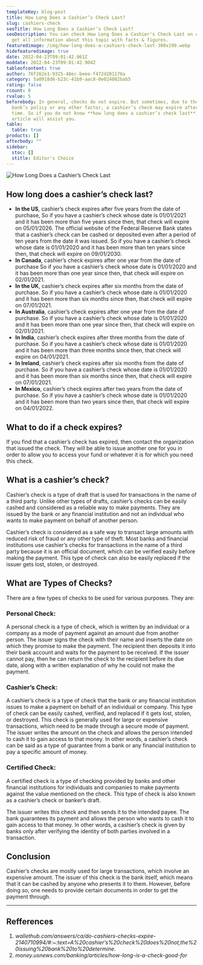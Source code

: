```yaml
---
templateKey: blog-post
title: How Long Does a Cashier’s Check Last?
slug: cashiers-check
seoTitle: How Long Does a Cashier’s Check Last?
seoDescription: You can check How Long Does a Cashier's Check Last on our blog &
  get all information about this topic with facts & figures.
featuredimage: /img/how-long-does-a-cashiers-check-last-300x199.webp
hidefeaturedimage: true
date: 2022-04-23T09:01:42.061Z
moddate: 2022-04-23T09:01:42.904Z
tableofcontent: true
author: 76f262e1-9325-48ec-beee-f472d201176a
category: 5a0918d6-b23c-41b9-aac8-0e024082bab5
rating: false
rcount: 0
rvalue: 5
beforebody: In general, checks do not expire. But sometimes, due to the issuing
  bank’s policy or any other factor, a cashier’s check may expire after some
  time. So if you do not know **how long does a cashier’s check last**, this
  article will assist you.
table:
  table: true
products: []
afterbody: ""
sidebar:
  stoc: []
  stitle: Editor's Choice
---
```

![How Long Does a Cashier’s Check Last](/img/how-long-does-a-cashiers-check-last-300x199.webp "How Long Does a Cashier’s Check Last")

## How long does a cashier’s check last?

* **In the US**, cashier’s check expires after five years from the date of purchase, So if you have a cashier’s check whose date is 01/01/2021 and it has been more than five years since then, that check will expire on 05/01/2026. The official website of the Federal Reserve Bank states that a cashier’s check can be cashed or deposited even after a period of ten years from the date it was issued. So if you have a cashier’s check whose date is 01/01/2020 and it has been more than ten years since then, that check will expire on 09/01/2030.
* **In Canada**, cashier’s check expires after one year from the date of purchase So if you have a cashier’s check whose date is 01/01/2020 and it has been more than one year since then, that check will expire on 02/01/2021.
* **In the UK**, cashier’s check expires after six months from the date of purchase. So if you have a cashier’s check whose date is 01/01/2020 and it has been more than six months since then, that check will expire on 07/01/2021.
* **In Australia**, cashier’s check expires after one year from the date of purchase. So if you have a cashier’s check whose date is 01/01/2020 and it has been more than one year since then, that check will expire on 02/01/2021.
* **In India**, cashier’s check expires after three months from the date of purchase. So if you have a cashier’s check whose date is 01/01/2020 and it has been more than three months since then, that check will expire on 04/01/2021.
* **In Ireland**, cashier’s check expires after six months from the date of purchase. So if you have a cashier’s check whose date is 01/01/2020 and it has been more than six months since then, that check will expire on 07/01/2021.
* **In Mexico**, cashier’s check expires after two years from the date of purchase. So if you have a cashier’s check whose date is 01/01/2020 and it has been more than two years since then, that check will expire on 04/01/2022.

## What to do if a check expires?

If you find that a cashier’s check has expired, then contact the organization that issued the check. They will be able to issue another one for you in order to allow you to access your fund or whatever it is for which you need this check.

## What is a cashier’s check?

Cashier’s check is a type of draft that is used for transactions in the name of a third party. Unlike other types of drafts, cashier’s checks can be easily cashed and considered as a reliable way to make payments. They are issued by the bank or any financial institution and not an individual who wants to make payment on behalf of another person.

Cashier’s check is considered as a safe way to transact large amounts with reduced risk of fraud or any other type of theft. Most banks and financial institutions use cashier’s checks for transactions in the name of a third party because it is an official document, which can be verified easily before making the payment. This type of check can also be easily replaced if the issuer gets lost, stolen, or destroyed.

## What are Types of Checks?

There are a few types of checks to be used for various purposes. They are:

### Personal Check:

A personal check is a type of check, which is written by an individual or a company as a mode of payment against an amount due from another person. The issuer signs the check with their name and inserts the date on which they promise to make the payment. The recipient then deposits it into their bank account and waits for the payment to be received. If the issuer cannot pay, then he can return the check to the recipient before its due date, along with a written explanation of why he could not make the payment.

### Cashier’s Check:

A cashier’s check is a type of check that the bank or any financial institution issues to make a payment on behalf of an individual or company. This type of check can be easily cashed, verified, and replaced if it gets lost, stolen, or destroyed. This check is generally used for large or expensive transactions, which need to be made through a secure mode of payment. The issuer writes the amount on the check and allows the person intended to cash it to gain access to that money. In other words, a cashier’s check can be said as a type of guarantee from a bank or any financial institution to pay a specific amount of money.

### Certified Check:

A certified check is a type of checking provided by banks and other financial institutions for individuals and companies to make payments against the value mentioned on the check. This type of check is also known as a cashier’s check or banker’s draft.

The issuer writes this check and then sends it to the intended payee. The bank guarantees its payment and allows the person who wants to cash it to gain access to that money. In other words, a cashier’s check is given by banks only after verifying the identity of both parties involved in a transaction.

## Conclusion

Cashier’s checks are mostly used for large transactions, which involve an expensive amount. The issuer of this check is the bank itself, which means that it can be cashed by anyone who presents it to them. However, before doing so, one needs to provide certain documents in order to get the payment through.

- - -

## Refferences

1. *wallethub.com/answers/ca/do-cashiers-checks-expire-2140710994/#:~:text=A%20cashier’s%20check%20does%20not,the%20issuing%20bank%20to%20determine.*
2. *money.usnews.com/banking/articles/how-long-is-a-check-good-for*